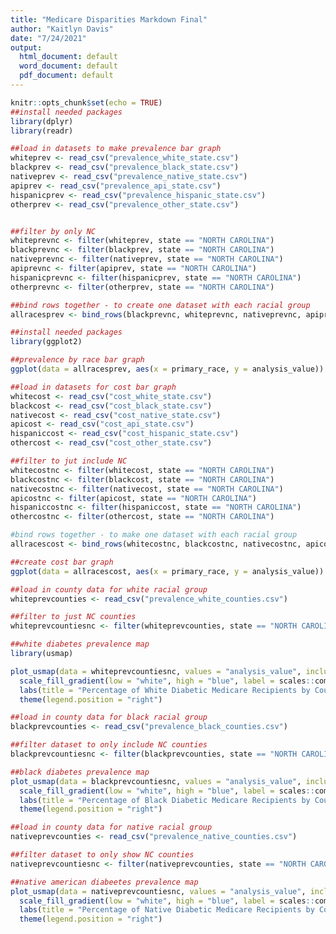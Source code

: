 ```yaml
---
title: "Medicare Disparities Markdown Final"
author: "Kaitlyn Davis"
date: "7/24/2021"
output:
  html_document: default
  word_document: default
  pdf_document: default
---
```


```r
knitr::opts_chunk$set(echo = TRUE)
##install needed packages
library(dplyr)
library(readr)

##load in datasets to make prevalence bar graph
whiteprev <- read_csv("prevalence_white_state.csv")
blackprev <- read_csv("prevalence_black_state.csv")
nativeprev <- read_csv("prevalence_native_state.csv")
apiprev <- read_csv("prevalence_api_state.csv")
hispanicprev <- read_csv("prevalence_hispanic_state.csv")
otherprev <- read_csv("prevalence_other_state.csv")


##filter by only NC
whiteprevnc <- filter(whiteprev, state == "NORTH CAROLINA")
blackprevnc <- filter(blackprev, state == "NORTH CAROLINA")
nativeprevnc <- filter(nativeprev, state == "NORTH CAROLINA")
apiprevnc <- filter(apiprev, state == "NORTH CAROLINA")
hispanicprevnc <- filter(hispanicprev, state == "NORTH CAROLINA")
otherprevnc <- filter(otherprev, state == "NORTH CAROLINA")

##bind rows together - to create one dataset with each racial group
allracesprev <- bind_rows(blackprevnc, whiteprevnc, nativeprevnc, apiprevnc, hispanicprevnc, otherprevnc)

##install needed packages
library(ggplot2)
```

```r
##prevalence by race bar graph
ggplot(data = allracesprev, aes(x = primary_race, y = analysis_value)) + geom_bar(stat="identity", fill="black") + labs(title = "Diabetes Prevalence in Elderly NC Medicare Recipients by Race", subtitle="Percentage is out of total erlderly Medicare Recipients in each racial group.", caption="Source: Mapping Medicare Disparities CMS Data") + xlab("Racial Group") + ylab("Percentage") + geom_text(aes(label=analysis_value), vjust=0.5, hjust=1.2, color="white") + coord_flip()
```

```r
##load in datasets for cost bar graph
whitecost <- read_csv("cost_white_state.csv")
blackcost <- read_csv("cost_black_state.csv")
nativecost <- read_csv("cost_native_state.csv")
apicost <- read_csv("cost_api_state.csv")
hispaniccost <- read_csv("cost_hispanic_state.csv")
othercost <- read_csv("cost_other_state.csv")

##filter to jut include NC
whitecostnc <- filter(whitecost, state == "NORTH CAROLINA")
blackcostnc <- filter(blackcost, state == "NORTH CAROLINA")
nativecostnc <- filter(nativecost, state == "NORTH CAROLINA")
apicostnc <- filter(apicost, state == "NORTH CAROLINA")
hispaniccostnc <- filter(hispaniccost, state == "NORTH CAROLINA")
othercostnc <- filter(othercost, state == "NORTH CAROLINA")

#bind rows together - to make one dataset with each racial group
allracescost <- bind_rows(whitecostnc, blackcostnc, nativecostnc, apicostnc, hispaniccostnc, othercostnc)
```

```r
##create cost bar graph
ggplot(data = allracescost, aes(x = primary_race, y = analysis_value)) + geom_bar(stat="identity", fill="black") + labs(title = "Average Cost of Diabetes-related Medicare Claims in NC by Race", subtitle="Cost is per each beneficiary for the entirety of 2019.", caption="Source: Mapping Medicare Disparities CMS Data") + xlab("Racial Group") + ylab("Cost in Dollars") + geom_text(aes(label=analysis_value), vjust=0.5, hjust=1.2, color="white") + coord_flip()
```

```r
##load in county data for white racial group
whiteprevcounties <- read_csv("prevalence_white_counties.csv")

##filter to just NC counties
whiteprevcountiesnc <- filter(whiteprevcounties, state == "NORTH CAROLINA")

##white diabetes prevalence map
library(usmap)
```

```r
plot_usmap(data = whiteprevcountiesnc, values = "analysis_value", include = c("NC")) + 
  scale_fill_gradient(low = "white", high = "blue", label = scales::comma, name = "Percentage", limits = c(20,60)) +
  labs(title = "Percentage of White Diabetic Medicare Recipients by Coutny", subtitle = "Percentage is out of total Medicare recipients in each county. Data not available in gray areas.", caption = "Source: Mapping Medicare Disparities CMS Data") +
  theme(legend.position = "right")
```

```r
##load in county data for black racial group
blackprevcounties <- read_csv("prevalence_black_counties.csv")

##filter dataset to only include NC counties
blackprevcountiesnc <- filter(blackprevcounties, state == "NORTH CAROLINA")
```

```r
##black diabetes prevalence map
plot_usmap(data = blackprevcountiesnc, values = "analysis_value", include = c("NC")) + 
  scale_fill_gradient(low = "white", high = "blue", label = scales::comma, name = "Percentage", limits = c(20, 60)) +
  labs(title = "Percentage of Black Diabetic Medicare Recipients by Coutny", subtitle = "Percentage is out of total Medicare recipients in each county. Data not available in gray areas.", caption = "Source: Mapping Medicare Disparities CMS Data") +
  theme(legend.position = "right")
```

```r
##load in county data for native racial group
nativeprevcounties <- read_csv("prevalence_native_counties.csv")

##filter dataset to only show NC counties
nativeprevcountiesnc <- filter(nativeprevcounties, state == "NORTH CAROLINA")
```

```r
##native american diabeetes prevalence map
plot_usmap(data = nativeprevcountiesnc, values = "analysis_value", include = c("NC")) + 
  scale_fill_gradient(low = "white", high = "blue", label = scales::comma, name = "Percentage", limits = c(20, 60)) +
  labs(title = "Percentage of Native Diabetic Medicare Recipients by Coutny", subtitle = "Percentage is out of total Medicare recipients in each county. Data not available in gray areas.", caption = "Source: Mapping Medicare Disparities CMS Data") +
  theme(legend.position = "right")

```

